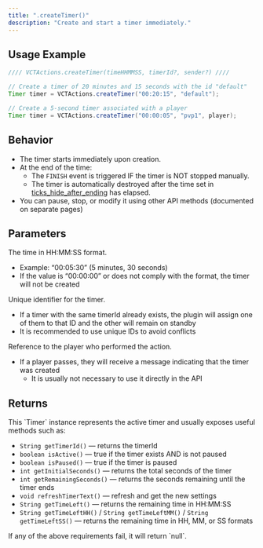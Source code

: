 ```yaml
---
title: ".createTimer()"
description: "Create and start a timer immediately."
---
```


## Usage Example

```java
//// VCTActions.createTimer(timeHHMMSS, timerId?, sender?) ////

// Create a timer of 20 minutes and 15 seconds with the id "default"
Timer timer = VCTActions.createTimer("00:20:15", "default");

// Create a 5-second timer associated with a player
Timer timer = VCTActions.createTimer("00:00:05", "pvp1", player);
```

## Behavior

- The timer starts immediately upon creation.
- At the end of the time:
  - The `FINISH` event is triggered IF the timer is NOT stopped manually.
  - The timer is automatically destroyed after the time set in [ticks_hide_after_ending](https://vctdocs.mintlify.app/usage-guide/configuration#ticks-hide-after-ending%3A-60) has elapsed.
- You can pause, stop, or modify it using other API methods (documented on separate pages)

## Parameters

<ResponseField name="timeHHMMSS" type="string" required>
  The time in HH:MM:SS format.

  - Example: “00:05:30” (5 minutes, 30 seconds)
  - If the value is “00:00:00” or does not comply with the format, the timer will not be created
</ResponseField>

<ResponseField name="timerId" type="string">
  Unique identifier for the timer.

  - If a timer with the same timerId already exists, the plugin will assign one of them to that ID and the other will remain on standby
  - It is recommended to use unique IDs to avoid conflicts
</ResponseField>

<ResponseField name="sender" type="CommandSender">
  Reference to the player who performed the action.

  - If a player passes, they will receive a message indicating that the timer was created
    - It is usually not necessary to use it directly in the API
</ResponseField>

## Returns

<ResponseField name="timer" type="Timer">
  This `Timer` instance represents the active timer and usually exposes useful methods such as:

  - `String getTimerId()` — returns the timerId
  - `boolean isActive()` — true if the timer exists AND is not paused
  - `boolean isPaused()` — true if the timer is paused
  - `int getInitialSeconds()` — returns the total seconds of the timer
  - `int getRemainingSeconds()` — returns the seconds remaining until the timer ends
  - `void refreshTimerText()` — refresh and get the new settings
  - `String getTimeLeft()` — returns the remaining time in HH:MM:SS
  - `String getTimeLeftHH()` / `String getTimeLeftMM()` / `String getTimeLeftSS()` — returns the remaining time in HH, MM, or SS formats

  <Warning>
    If any of the above requirements fail, it will return `null`.
  </Warning>
</ResponseField>